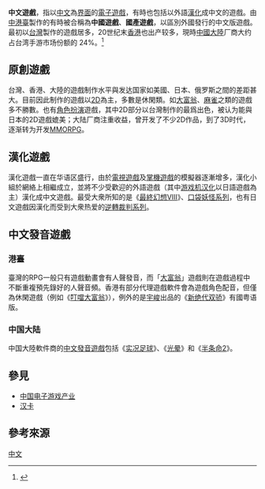 {{noteTA
| G1 = Games
| G2 = Games-zh
}}

'''中文遊戲'''，指以[[中文|中文]]為[[界面|界面]]的[[電子遊戲|電子遊戲]]，有時也包括以外語[[漢化|漢化]]成中文的遊戲。由[[中港臺|中港臺]]製作的有時被合稱為'''中國遊戲'''、'''國產遊戲'''，以區別外國發行的中文版遊戲。最初以[[台灣|台灣]]製作的遊戲居多，20世纪末[[香港|香港]]也出产较多，現時[[中國大陸|中國大陸]]厂商大约占台湾手游市场份额的 24%。<ref>{{cite web |author1=游戏茶馆 |title=大陆游戏厂商占台湾地区手游市场24%_国内动态 - 07073产业频道 |url=http://chanye.07073.com/guonei/1738019.html |website=chanye.07073.com |accessdate=2018-11-23 |archive-date=2018-11-23 |archive-url=https://web.archive.org/web/20181123065746/http://chanye.07073.com/guonei/1738019.html |dead-url=no }}</ref>

== 原創遊戲 ==
台灣、香港、大陸的遊戲制作水平與发达国家如美國、日本、俄罗斯之間的差距甚大。目前因此制作的遊戲以[[2D|2D]]為主，多數是休閑類。如[[大富翁|大富翁]]、[[麻將|麻雀]]之類的遊戲多不勝數。也有[[電子角色扮演遊戲|角色扮演]]遊戲，其中2D部分以台灣制作的最爲出色，被认为能與日本的2D遊戲媲美；大陆厂商注重收益，曾开发了不少2D作品，到了3D时代，逐渐转为开发[[MMORPG|MMORPG]]。

== 漢化遊戲 ==
漢化遊戲一直在华语区盛行，由於[[電視遊戲|電視遊戲]]及[[掌機遊戲|掌機遊戲]]的模擬器逐漸增多，漢化小組於網絡上相繼成立，並將不少受歡迎的外語遊戲（其中[[游戏机|游戏机]][[汉化|汉化]]以日語遊戲為主）漢化成中文遊戲。最受大衆所知的是《[[最終幻想Ⅷ|最終幻想Ⅷ]]》、[[口袋妖怪系列|口袋妖怪系列]]，也有日文遊戲因漢化而受到大衆热爱的[[逆轉裁判系列|逆轉裁判系列]]。

== 中文發音遊戲 ==
=== 港臺 ===
臺灣的RPG一般只有遊戲動畫會有人聲發音，而「[[大富翁|大富翁]]」遊戲則在遊戲過程中不斷重複預先錄好的人聲音頻。香港有部分代理遊戲軟件會為遊戲角色配音，但僅為休閑遊戲（例如《[[叮噹大富翁|叮噹大富翁]]》），例外的是[[宇峻|宇峻]]出品的《[[新绝代双骄|新绝代双骄]]》有國粤语版。

=== 中国大陆 ===
中国大陸軟件商的[[中文發音遊戲|中文發音遊戲]]包括《[[实况足球|实况足球]]》、《[[光晕|光晕]]》和《[[半条命2|半条命2]]》。

== 參見 ==
* [[中国电子游戏产业|中国电子游戏产业]]
* [[汉卡|汉卡]]

== 參考來源 ==
{{Reflist}}

[[Category:各語言電子遊戲|中文]]